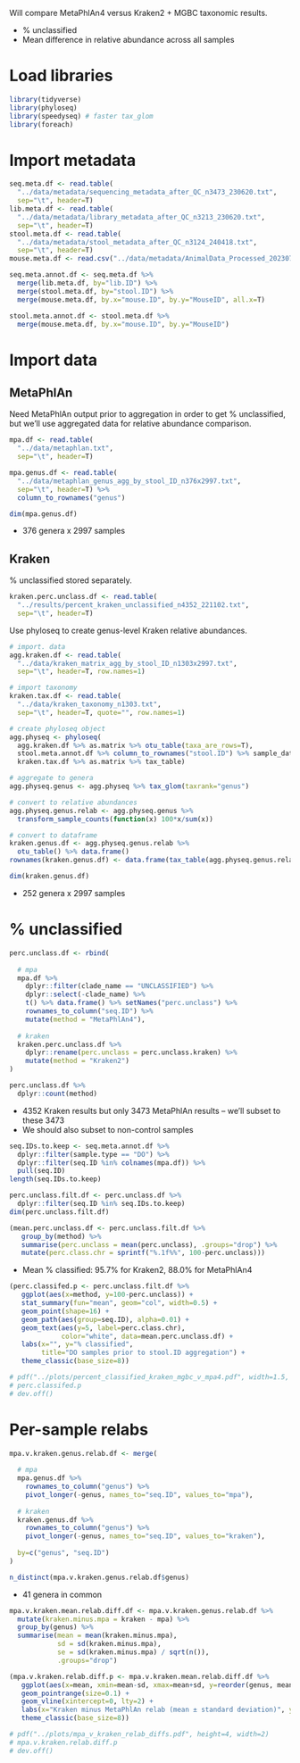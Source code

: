 Will compare MetaPhlAn4 versus Kraken2 + MGBC taxonomic results.

* % unclassified
* Mean difference in relative abundance across all samples

# Load libraries

```r
library(tidyverse)
library(phyloseq)
library(speedyseq) # faster tax_glom
library(foreach)
```

# Import metadata

```r
seq.meta.df <- read.table(
  "../data/metadata/sequencing_metadata_after_QC_n3473_230620.txt", 
  sep="\t", header=T)
lib.meta.df <- read.table(
  "../data/metadata/library_metadata_after_QC_n3213_230620.txt",
  sep="\t", header=T)
stool.meta.df <- read.table(
  "../data/metadata/stool_metadata_after_QC_n3124_240418.txt", 
  sep="\t", header=T)
mouse.meta.df <- read.csv("../data/metadata/AnimalData_Processed_20230712.csv")
```

```r
seq.meta.annot.df <- seq.meta.df %>%
  merge(lib.meta.df, by="lib.ID") %>%
  merge(stool.meta.df, by="stool.ID") %>% 
  merge(mouse.meta.df, by.x="mouse.ID", by.y="MouseID", all.x=T)

stool.meta.annot.df <- stool.meta.df %>%
  merge(mouse.meta.df, by.x="mouse.ID", by.y="MouseID")
```

# Import data

## MetaPhlAn

Need MetaPhlAn output prior to aggregation in order to get % unclassified, but we'll use aggregated data for relative abundance comparison.

```r
mpa.df <- read.table(
  "../data/metaphlan.txt",
  sep="\t", header=T)

mpa.genus.df <- read.table(
  "../data/metaphlan_genus_agg_by_stool_ID_n376x2997.txt",
  sep="\t", header=T) %>% 
  column_to_rownames("genus")

dim(mpa.genus.df)
```

* 376 genera x 2997 samples

## Kraken

% unclassified stored separately.

```r
kraken.perc.unclass.df <- read.table(
  "../results/percent_kraken_unclassified_n4352_221102.txt",
  sep="\t", header=T)
```

Use phyloseq to create genus-level Kraken relative abundances.

```r
# import. data
agg.kraken.df <- read.table(
  "../data/kraken_matrix_agg_by_stool_ID_n1303x2997.txt", 
  sep="\t", header=T, row.names=1)

# import taxonomy
kraken.tax.df <- read.table(
  "../data/kraken_taxonomy_n1303.txt", 
  sep="\t", header=T, quote="", row.names=1)

# create phyloseq object
agg.physeq <- phyloseq(
  agg.kraken.df %>% as.matrix %>% otu_table(taxa_are_rows=T),
  stool.meta.annot.df %>% column_to_rownames("stool.ID") %>% sample_data,
  kraken.tax.df %>% as.matrix %>% tax_table)

# aggregate to genera
agg.physeq.genus <- agg.physeq %>% tax_glom(taxrank="genus")

# convert to relative abundances
agg.physeq.genus.relab <- agg.physeq.genus %>% 
  transform_sample_counts(function(x) 100*x/sum(x))

# convert to dataframe
kraken.genus.df <- agg.physeq.genus.relab %>% 
  otu_table() %>% data.frame()
rownames(kraken.genus.df) <- data.frame(tax_table(agg.physeq.genus.relab))$genus

dim(kraken.genus.df)
```

* 252 genera x 2997 samples

# % unclassified

```r
perc.unclass.df <- rbind(
  
  # mpa
  mpa.df %>% 
    dplyr::filter(clade_name == "UNCLASSIFIED") %>% 
    dplyr::select(-clade_name) %>% 
    t() %>% data.frame() %>% setNames("perc.unclass") %>% 
    rownames_to_column("seq.ID") %>% 
    mutate(method = "MetaPhlAn4"),
  
  # kraken
  kraken.perc.unclass.df %>% 
    dplyr::rename(perc.unclass = perc.unclass.kraken) %>% 
    mutate(method = "Kraken2")
)
```

```r
perc.unclass.df %>% 
  dplyr::count(method)
```

* 4352 Kraken results but only 3473 MetaPhlAn results -- we'll subset to these 3473
* We should also subset to non-control samples

```r
seq.IDs.to.keep <- seq.meta.annot.df %>% 
  dplyr::filter(sample.type == "DO") %>% 
  dplyr::filter(seq.ID %in% colnames(mpa.df)) %>% 
  pull(seq.ID)
length(seq.IDs.to.keep)

perc.unclass.filt.df <- perc.unclass.df %>% 
  dplyr::filter(seq.ID %in% seq.IDs.to.keep)
dim(perc.unclass.filt.df)
```

```r
(mean.perc.unclass.df <- perc.unclass.filt.df %>% 
   group_by(method) %>% 
   summarise(perc.unclass = mean(perc.unclass), .groups="drop") %>% 
   mutate(perc.class.chr = sprintf("%.1f%%", 100-perc.unclass)))
```

* Mean % classified: 95.7% for Kraken2, 88.0% for MetaPhlAn4

```r
(perc.classifed.p <- perc.unclass.filt.df %>% 
   ggplot(aes(x=method, y=100-perc.unclass)) +
   stat_summary(fun="mean", geom="col", width=0.5) +
   geom_point(shape=16) +
   geom_path(aes(group=seq.ID), alpha=0.01) +
   geom_text(aes(y=5, label=perc.class.chr), 
             color="white", data=mean.perc.unclass.df) +
   labs(x="", y="% classified",
        title="DO samples prior to stool.ID aggregation") +
   theme_classic(base_size=8))
```

```r
# pdf("../plots/percent_classified_kraken_mgbc_v_mpa4.pdf", width=1.5, height=1.75)
# perc.classifed.p
# dev.off()
```

# Per-sample relabs

```r
mpa.v.kraken.genus.relab.df <- merge(
  
  # mpa
  mpa.genus.df %>% 
    rownames_to_column("genus") %>% 
    pivot_longer(-genus, names_to="seq.ID", values_to="mpa"),
  
  # kraken
  kraken.genus.df %>% 
    rownames_to_column("genus") %>% 
    pivot_longer(-genus, names_to="seq.ID", values_to="kraken"),
  
  by=c("genus", "seq.ID")
)
```

```r
n_distinct(mpa.v.kraken.genus.relab.df$genus)
```

* 41 genera in common

```r
mpa.v.kraken.mean.relab.diff.df <- mpa.v.kraken.genus.relab.df %>% 
  mutate(kraken.minus.mpa = kraken - mpa) %>% 
  group_by(genus) %>% 
  summarise(mean = mean(kraken.minus.mpa),
            sd = sd(kraken.minus.mpa),
            se = sd(kraken.minus.mpa) / sqrt(n()),
            .groups="drop")
```

```r
(mpa.v.kraken.relab.diff.p <- mpa.v.kraken.mean.relab.diff.df %>% 
   ggplot(aes(x=mean, xmin=mean-sd, xmax=mean+sd, y=reorder(genus, mean))) +
   geom_pointrange(size=0.1) +
   geom_vline(xintercept=0, lty=2) +
   labs(x="Kraken minus MetaPhlAn relab (mean ± standard deviation)", y="Genus") +
   theme_classic(base_size=8))
```

```r
# pdf("../plots/mpa_v_kraken_relab_diffs.pdf", height=4, width=2)
# mpa.v.kraken.relab.diff.p
# dev.off()
```
